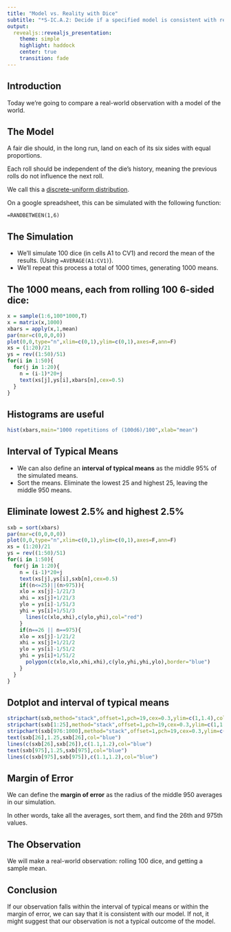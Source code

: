 ```yaml
---
title: "Model vs. Reality with Dice"
subtitle: "*S-IC.A.2: Decide if a specified model is consistent with results from a given data-generating process, e.g., using simulation.*"
output:
  revealjs::revealjs_presentation:
    theme: simple
    highlight: haddock
    center: true
    transition: fade
---
```


## Introduction

Today we're going to compare a real-world observation with a model of the world.

## The Model

A fair die should, in the long run, land on each of its six sides with equal proportions.

Each roll should be independent of the die's history, meaning the previous rolls do not influence the next roll.

We call this a [discrete-uniform distribution](https://en.wikipedia.org/wiki/Discrete_uniform_distribution).

On a google spreadsheet, this can be simulated with the following function:

`=RANDBETWEEN(1,6)`


## The Simulation

* We'll simulate 100 dice (in cells A1 to CV1) and record the mean of the results. (Using `=AVERAGE(A1:CV1)`).
* We'll repeat this process a total of 1000 times, generating 1000 means.


## The 1000 means, each from rolling 100 6-sided dice:

```r
x = sample(1:6,100*1000,T)
x = matrix(x,1000)
xbars = apply(x,1,mean)
par(mar=c(0,0,0,0))
plot(0,0,type="n",xlim=c(0,1),ylim=c(0,1),axes=F,ann=F)
xs = (1:20)/21
ys = rev((1:50)/51)
for(i in 1:50){
  for(j in 1:20){
    n = (i-1)*20+j
    text(xs[j],ys[i],xbars[n],cex=0.5)
  }
}
```

## Histograms are useful

```r
hist(xbars,main="1000 repetitions of (100d6)/100",xlab="mean")
```

## Interval of Typical Means

* We can also define an **interval of typical means** as the middle 95% of the simulated means.
* Sort the means. Eliminate the lowest 25 and highest 25, leaving the middle 950 means.

## Eliminate lowest 2.5% and highest 2.5%

```r
sxb = sort(xbars)
par(mar=c(0,0,0,0))
plot(0,0,type="n",xlim=c(0,1),ylim=c(0,1),axes=F,ann=F)
xs = (1:20)/21
ys = rev((1:50)/51)
for(i in 1:50){
  for(j in 1:20){
    n = (i-1)*20+j
    text(xs[j],ys[i],sxb[n],cex=0.5)
    if((n<=25)||(n>975)){
    xlo = xs[j]-1/21/3
    xhi = xs[j]+1/21/3
    ylo = ys[i]-1/51/3
    yhi = ys[i]+1/51/3
      lines(c(xlo,xhi),c(ylo,yhi),col="red")
    }
    if(n==26 || n==975){
    xlo = xs[j]-1/21/2
    xhi = xs[j]+1/21/2
    ylo = ys[i]-1/51/2
    yhi = ys[i]+1/51/2
      polygon(c(xlo,xlo,xhi,xhi),c(ylo,yhi,yhi,ylo),border="blue")
    }
  }
}
```

## Dotplot and interval of typical means

```r
stripchart(sxb,method="stack",offset=1,pch=19,cex=0.3,ylim=c(1,1.4),col="black")
stripchart(sxb[1:25],method="stack",offset=1,pch=19,cex=0.3,ylim=c(1,1.4),col="red",add=T)
stripchart(sxb[976:1000],method="stack",offset=1,pch=19,cex=0.3,ylim=c(1,1.4),col="red",add=T)
text(sxb[26],1.25,sxb[26],col="blue")
lines(c(sxb[26],sxb[26]),c(1.1,1.2),col="blue")
text(sxb[975],1.25,sxb[975],col="blue")
lines(c(sxb[975],sxb[975]),c(1.1,1.2),col="blue")
```


## Margin of Error

We can define the **margin of error** as the radius of the middle 950 averages in our simulation.

In other words, take all the averages, sort them, and find the 26th and 975th values.




## The Observation

We will make a real-world observation: rolling 100 dice, and getting a sample mean.


## Conclusion

If our observation falls within the interval of typical means or within the margin of error, we can say that it is consistent with our model. If not, it might suggest that our observation is not a typical outcome of the model.